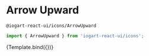 

<Meta
    title="Components/Icons"
    component={ArrowUpward}
/>

# Arrow Upward
`@iogart-react-ui/icons/ArrowUpward`

```javascript
import { ArrowUpward } from 'iogart-react-ui/icons';
```

<Story
  name="ArrowUpward"
  args={{}}>
  {Template.bind({})}
</Story>
